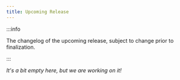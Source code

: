 ```yaml
---
title: Upcoming Release
---
```


:::info

The changelog of the upcoming release, subject to change prior to finalization.

:::

_It's a bit empty here, but we are working on it!_
